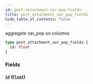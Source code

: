 ```yaml
---
id: post-attachment-var-pop-fields
title: post_attachment_var_pop_fields
hide_table_of_contents: false
---
```



aggregate var_pop on columns

```graphql
type post_attachment_var_pop_fields {
  id: Float
}
```


### Fields

#### [`id`](#) ([`Float`](../scalars/float))






